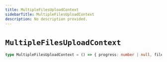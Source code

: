```yaml
---
title: MultipleFilesUploadContext
sidebarTitle: MultipleFilesUploadContext
description: No description provided.
---
```


# `MultipleFilesUploadContext`

```ts
type MultipleFilesUploadContext = () => { progress: number | null, files: Array<[FileItemRef](/reference/javascript/nhost-js/types/file-item-ref)>, loaded: number, total: number }
```
